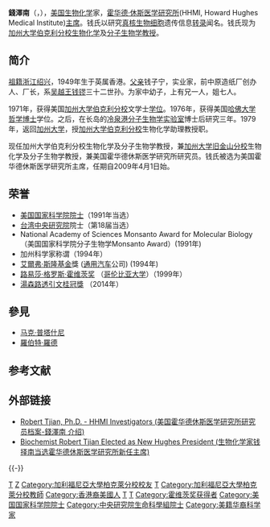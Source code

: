 {{Infobox scientist
| name              = 錢澤南<br><small>Robert Tjian</small>
| image             = 
| image_size        = 
| alt               = 
| caption           = 
| birth_date        = 1949年
| birth_place       = [[File:Flag_of_Hong_Kong_1876.svg|25px]][[英屬香港|英屬香港]]
| death_date        = <!-- {{Death date and age|YYYY|MM|DD|1933|11|14}} (death date then birth date) -->
| death_place       = 
| residence         = 
| citizenship       = 
| nationality       = {{USA}}
| fields            = 生理學
| workplaces        = [[冷泉港實驗室|冷泉港實驗室]]<br>[[霍华德·休斯医学研究所|霍华德·休斯医学研究所]]
| alma_mater        = [[加州大学伯克利分校|加州大学伯克利分校]]<br>[[哈佛大學|哈佛大學]]
| doctoral_advisor  = [[理查德·洛西克|理查德·洛西克]]
| academic_advisors = [[詹姆斯·杜威·沃森|詹姆斯·杜威·沃森]]
| doctoral_students = 
| notable_students  = 
| known_for         = 真核生物细胞遗传信息转录
| author_abbrev_bot = 
| author_abbrev_zoo = 
| influences        = 
| influenced        = 
| awards            = NAS Award in Molecular Biology (1991)<br>[[路易莎·格罗斯·霍维茨奖|路易莎·格罗斯·霍维茨奖]] (1999)<br>[[艾爾弗·斯隆基金|艾爾弗·斯隆基金]]獎 (1999)<br>[[湯森路透引文桂冠獎|湯森路透引文桂冠獎]] (2014)
| signature         = <!--(filename only)-->
| signature_alt     = 
| footnotes         = 
| spouse            = 
}}
'''錢澤南'''（{{lang-en|'''Robert Tjian'''}}，{{bd|1949年|}}），[[美国|美国]][[生物化学|生物化学]]家，[[霍华德·休斯医学研究所|霍华德·休斯医学研究所]](HHMI, Howard Hughes Medical Institute)[[主席|主席]]。钱氏以研究[[真核生物|真核生物]][[细胞|细胞]]遗传信息[[转录|转录]]闻名。钱氏现为[[伯克利加州大学|加州大学伯克利分校]][[生物化学|生物化学]]及[[分子生物学|分子生物学]][[教授|教授]]。

==简介==
[[祖籍|祖籍]][[浙江|浙江]][[绍兴|绍兴]]，1949年生于英属香港。[[父亲|父亲]]钱子宁，实业家，前中原造纸厂创办人、厂长，系[[钱镠|吴越王钱镠]]三十二世孙。为家中幼子，上有兄一人，姐七人。

1971年，获得美国[[加州大学伯克利分校|加州大学伯克利分校]]文学士[[学位|学位]]。1976年，获得美国[[哈佛大学|哈佛大学]][[哲学博士|哲学博士]]学位。之后，在长岛的[[冷泉港实验室|冷泉港分子生物学实验室]]博士后研究三年。1979年，返回[[加州大学|加州大学]]，授[[加州大学伯克利分校|加州大学伯克利分校]]生物化学助理教授职。

现任加州大学伯克利分校生物化学及分子生物学教授，兼[[加州大学旧金山分校|加州大学旧金山分校]]生物化学及分子生物学教授，兼美国霍华德休斯医学研究所研究员。钱氏被选为美国霍华德休斯医学研究所主席，任期自2009年4月1日始。

==荣誉==
* [[美国国家科学院|美国国家科学院]][[院士|院士]]（1991年当选）
* [[台湾|台湾]][[中央研究院|中央研究院]]院士（第18届当选）
* National Academy of Sciences Monsanto Award for Molecular Biology （美国国家科学院分子生物学Monsanto Award）(1991年)
* 加州科学家称谓（1994年）
* [[艾爾弗·斯隆基金|艾爾弗·斯隆基金]]獎 ([[通用汽车|通用汽车]]公司) (1994年)
* [[路易莎·格罗斯·霍维茨奖|路易莎·格罗斯·霍维茨奖]] （[[哥伦比亚大学|哥伦比亚大学]]）（1999年）
* [[湯森路透引文桂冠獎|湯森路透引文桂冠獎]] （2014年）

==參見==
* [[马克·普塔什尼|马克·普塔什尼]]
* [[羅伯特·羅德|羅伯特·羅德]]

== 参考文献 ==
{{Reflist}}

== 外部链接 ==
* [http://www.hhmi.org/research/investigators/tjian_bio.html  Robert Tjian, Ph.D. - HHMI Investigators (美国霍华德休斯医学研究所研究员档案-錢澤南 介绍)] {{Wayback|url=http://www.hhmi.org/research/investigators/tjian_bio.html |date=20130518145112 }}
* [http://www.hhmi.org/news/tjian20080930.html Biochemist Robert Tjian Elected as New Hughes President (生物化学家钱择南当选霍华德休斯医学研究所新任主席)] {{Wayback|url=http://www.hhmi.org/news/tjian20080930.html |date=20130509034525 }}

{{-}}
{{路易莎·格罗斯·霍维茨奖获得者}}
{{中央研究院第十八届院士}}

{{DEFAULTSORT:Q钱}}
[[Category:1949年出生|T]]
[[Category:吴越钱氏|Z]]
[[Category:加利福尼亞大學柏克萊分校校友|Category:加利福尼亞大學柏克萊分校校友]]
[[Category:哈佛大学校友|T]]
[[Category:加利福尼亞大學柏克萊分校教師|Category:加利福尼亞大學柏克萊分校教師]]
[[Category:香港裔美國人|Category:香港裔美國人]]
[[Category:霍华德·休斯医学研究所研究员|T]]
[[Category:美国生物学家|T]]
[[Category:霍维茨奖获得者|Category:霍维茨奖获得者]]
[[Category:美国国家科学院院士|Category:美国国家科学院院士]]
[[Category:中央研究院生命科學組院士|Category:中央研究院生命科學組院士]]
[[Category:美籍华裔科学家|Category:美籍华裔科学家]]